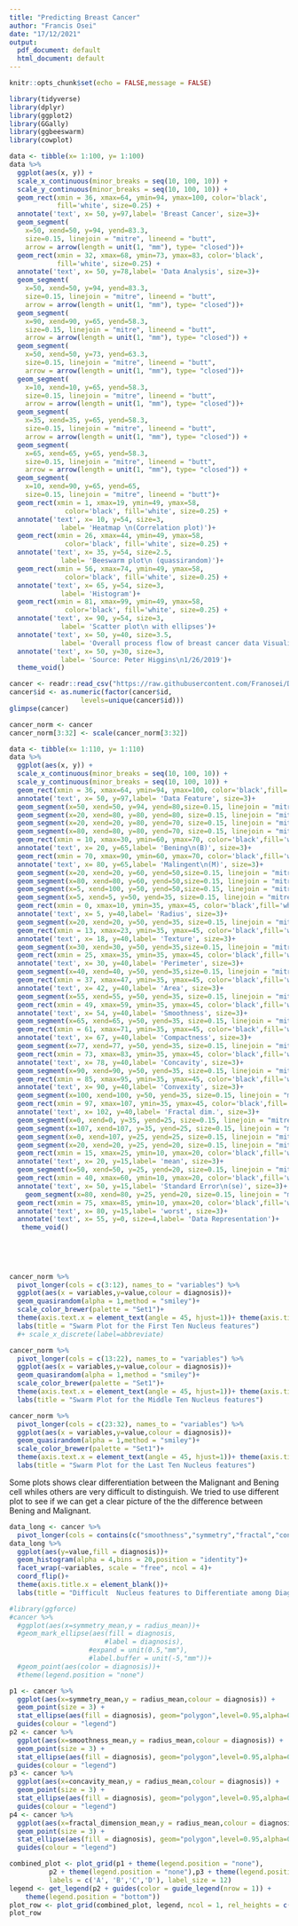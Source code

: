 ```yaml
---
title: "Predicting Breast Cancer"
author: "Francis Osei"
date: "17/12/2021"
output:
  pdf_document: default
  html_document: default
---
```


```r
knitr::opts_chunk$set(echo = FALSE,message = FALSE)
```

```r
library(tidyverse)
library(dplyr)
library(ggplot2)
library(GGally)
library(ggbeeswarm)
library(cowplot)
```

```r
data <- tibble(x= 1:100, y= 1:100)
data %>% 
  ggplot(aes(x, y)) +
  scale_x_continuous(minor_breaks = seq(10, 100, 10)) +
  scale_y_continuous(minor_breaks = seq(10, 100, 10)) +
  geom_rect(xmin = 36, xmax=64, ymin=94, ymax=100, color='black',
            fill='white', size=0.25) +
  annotate('text', x= 50, y=97,label= 'Breast Cancer', size=3)+
  geom_segment(
    x=50, xend=50, y=94, yend=83.3, 
    size=0.15, linejoin = "mitre", lineend = "butt",
    arrow = arrow(length = unit(1, "mm"), type= "closed"))+
  geom_rect(xmin = 32, xmax=68, ymin=73, ymax=83, color='black',
            fill='white', size=0.25) +
  annotate('text', x= 50, y=78,label= 'Data Analysis', size=3)+
  geom_segment(
    x=50, xend=50, y=94, yend=83.3, 
    size=0.15, linejoin = "mitre", lineend = "butt",
    arrow = arrow(length = unit(1, "mm"), type= "closed"))+
  geom_segment(
    x=90, xend=90, y=65, yend=58.3, 
    size=0.15, linejoin = "mitre", lineend = "butt",
    arrow = arrow(length = unit(1, "mm"), type= "closed")) +
  geom_segment(
    x=50, xend=50, y=73, yend=63.3, 
    size=0.15, linejoin = "mitre", lineend = "butt",
    arrow = arrow(length = unit(1, "mm"), type= "closed"))+
  geom_segment(
    x=10, xend=10, y=65, yend=58.3, 
    size=0.15, linejoin = "mitre", lineend = "butt",
    arrow = arrow(length = unit(1, "mm"), type= "closed"))+
  geom_segment(
    x=35, xend=35, y=65, yend=58.3, 
    size=0.15, linejoin = "mitre", lineend = "butt",
    arrow = arrow(length = unit(1, "mm"), type= "closed")) +
  geom_segment(
    x=65, xend=65, y=65, yend=58.3, 
    size=0.15, linejoin = "mitre", lineend = "butt",
    arrow = arrow(length = unit(1, "mm"), type= "closed")) +
  geom_segment(
    x=10, xend=90, y=65, yend=65, 
    size=0.15, linejoin = "mitre", lineend = "butt")+
  geom_rect(xmin = 1, xmax=19, ymin=49, ymax=58, 
              color='black', fill='white', size=0.25) +
  annotate('text', x= 10, y=54, size=3,
             label= 'Heatmap \n(Correlation plot)')+
  geom_rect(xmin = 26, xmax=44, ymin=49, ymax=58, 
              color='black', fill='white', size=0.25) +
  annotate('text', x= 35, y=54, size=2.5,
             label= 'Beeswarm plot\n (quassirandom)')+
  geom_rect(xmin = 56, xmax=74, ymin=49, ymax=58, 
              color='black', fill='white', size=0.25) +
  annotate('text', x= 65, y=54, size=3,
             label= 'Histogram')+
  geom_rect(xmin = 81, xmax=99, ymin=49, ymax=58, 
              color='black', fill='white', size=0.25) +
  annotate('text', x= 90, y=54, size=3,
             label= 'Scatter plot\n with ellipses')+
  annotate('text', x= 50, y=40, size=3.5,
             label= 'Overall process flow of breast cancer data Visualisation')+
  annotate('text', x= 50, y=30, size=3,
             label= 'Source: Peter Higgins\n1/26/2019')+
  theme_void()
```


```r
cancer <- readr::read_csv("https://raw.githubusercontent.com/Franosei/Data-Visualization-project/main/Data/Breast%20cancer.csv")
cancer$id <- as.numeric(factor(cancer$id, 
                  levels=unique(cancer$id)))
glimpse(cancer)
```

```r
cancer_norm <- cancer
cancer_norm[3:32] <- scale(cancer_norm[3:32])
```

```r
data <- tibble(x= 1:110, y= 1:110)
data %>% 
  ggplot(aes(x, y)) +
  scale_x_continuous(minor_breaks = seq(10, 100, 10)) +
  scale_y_continuous(minor_breaks = seq(10, 100, 10)) +
  geom_rect(xmin = 36, xmax=64, ymin=94, ymax=100, color='black',fill='white', size=0.25) +
  annotate('text', x= 50, y=97,label= 'Data Feature', size=3)+
  geom_segment(x=50, xend=50, y=94, yend=80,size=0.15, linejoin = "mitre", lineend = "butt",arrow = arrow(length = unit(1, "mm"), type= "closed"))+
  geom_segment(x=20, xend=80, y=80, yend=80, size=0.15, linejoin = "mitre", lineend = "butt")+
  geom_segment(x=20, xend=20, y=80, yend=70, size=0.15, linejoin = "mitre", lineend = "butt",arrow = arrow(length = unit(1, "mm"), type= "closed"))+
  geom_segment(x=80, xend=80, y=80, yend=70, size=0.15, linejoin = "mitre", lineend = "butt",arrow = arrow(length = unit(1, "mm"), type= "closed"))+
  geom_rect(xmin = 10, xmax=30, ymin=60, ymax=70, color='black',fill='white', size=0.25) +
  annotate('text', x= 20, y=65,label= 'Bening\n(B)', size=3)+
  geom_rect(xmin = 70, xmax=90, ymin=60, ymax=70, color='black',fill='white', size=0.25) +
  annotate('text', x= 80, y=65,label= 'Malingent\n(M)', size=3)+
  geom_segment(x=20, xend=20, y=60, yend=50,size=0.15, linejoin = "mitre", lineend = "butt", arrow = arrow(length = unit(1, "mm"), type= "closed"))+
  geom_segment(x=80, xend=80, y=60, yend=50,size=0.15, linejoin = "mitre", lineend = "butt", arrow = arrow(length = unit(1, "mm"), type= "closed"))+
  geom_segment(x=5, xend=100, y=50, yend=50,size=0.15, linejoin = "mitre", lineend = "butt")+
  geom_segment(x=5, xend=5, y=50, yend=35, size=0.15, linejoin = "mitre", lineend = "butt",arrow = arrow(length = unit(1, "mm"), type= "closed"))+
  geom_rect(xmin = 0, xmax=10, ymin=35, ymax=45, color='black',fill='white', size=0.25) +
  annotate('text', x= 5, y=40,label= 'Radius', size=3)+
  geom_segment(x=20, xend=20, y=50, yend=35, size=0.15, linejoin = "mitre", lineend = "butt",arrow = arrow(length = unit(1, "mm"), type= "closed"))+
  geom_rect(xmin = 13, xmax=23, ymin=35, ymax=45, color='black',fill='white', size=0.25) +
  annotate('text', x= 18, y=40,label= 'Texture', size=3)+
  geom_segment(x=30, xend=30, y=50, yend=35,size=0.15, linejoin = "mitre", lineend = "butt",arrow = arrow(length = unit(1, "mm"), type= "closed"))+
  geom_rect(xmin = 25, xmax=35, ymin=35, ymax=45, color='black',fill='white', size=0.25) +
  annotate('text', x= 30, y=40,label= 'Perimeter', size=3)+
  geom_segment(x=40, xend=40, y=50, yend=35,size=0.15, linejoin = "mitre", lineend = "butt",arrow = arrow(length = unit(1, "mm"), type= "closed"))+
  geom_rect(xmin = 37, xmax=47, ymin=35, ymax=45, color='black',fill='white', size=0.25) +
  annotate('text', x= 42, y=40,label= 'Area', size=3)+
  geom_segment(x=55, xend=55, y=50, yend=35, size=0.15, linejoin = "mitre", lineend = "butt", arrow = arrow(length = unit(1, "mm"), type= "closed"))+
  geom_rect(xmin = 49, xmax=59, ymin=35, ymax=45, color='black',fill='white', size=0.25) +
  annotate('text', x= 54, y=40,label= 'Smoothness', size=3)+
  geom_segment(x=65, xend=65, y=50, yend=35, size=0.15, linejoin = "mitre", lineend = "butt", arrow = arrow(length = unit(1, "mm"), type= "closed"))+
  geom_rect(xmin = 61, xmax=71, ymin=35, ymax=45, color='black',fill='white', size=0.25) +
  annotate('text', x= 67, y=40,label= 'Compactness', size=3)+
  geom_segment(x=77, xend=77, y=50, yend=35, size=0.15, linejoin = "mitre", lineend = "butt", arrow = arrow(length = unit(1, "mm"), type= "closed"))+
  geom_rect(xmin = 73, xmax=83, ymin=35, ymax=45, color='black',fill='white', size=0.25)+
  annotate('text', x= 78, y=40,label= 'Concavity', size=3)+
  geom_segment(x=90, xend=90, y=50, yend=35, size=0.15, linejoin = "mitre", lineend = "butt", arrow = arrow(length = unit(1, "mm"), type= "closed"))+
  geom_rect(xmin = 85, xmax=95, ymin=35, ymax=45, color='black',fill='white', size=0.25)+
  annotate('text', x= 90, y=40,label= 'Convexity', size=3)+
  geom_segment(x=100, xend=100, y=50, yend=35, size=0.15, linejoin = "mitre", lineend = "butt", arrow = arrow(length = unit(1, "mm"), type="closed"))+
  geom_rect(xmin = 97, xmax=107, ymin=35, ymax=45, color='black',fill='white', size=0.25)+
  annotate('text', x= 102, y=40,label= 'Fractal dim.', size=3)+
  geom_segment(x=0, xend=0, y=35, yend=25, size=0.15, linejoin = "mitre", lineend = "butt",arrow = arrow(length = unit(1, "mm"), type= "closed")) +
  geom_segment(x=107, xend=107, y=35, yend=25, size=0.15, linejoin = "mitre", lineend = "butt",arrow = arrow(length = unit(1, "mm"), type= "closed"))+
  geom_segment(x=0, xend=107, y=25, yend=25, size=0.15, linejoin = "mitre", lineend = "butt")+
  geom_segment(x=20, xend=20, y=25, yend=20, size=0.15, linejoin = "mitre", lineend = "butt", arrow = arrow(length = unit(1, "mm"), type= "closed"))+
  geom_rect(xmin = 15, xmax=25, ymin=10, ymax=20, color='black',fill='white', size=0.25) +
  annotate('text', x= 20, y=15,label= 'mean', size=3)+
  geom_segment(x=50, xend=50, y=25, yend=20, size=0.15, linejoin = "mitre", lineend = "butt", arrow = arrow(length = unit(1, "mm"), type= "closed"))+
  geom_rect(xmin = 40, xmax=60, ymin=10, ymax=20, color='black',fill='white', size=0.25) +
  annotate('text', x= 50, y=15,label= 'Standard Error\n(se)', size=3)+
    geom_segment(x=80, xend=80, y=25, yend=20, size=0.15, linejoin = "mitre", lineend = "butt", arrow = arrow(length = unit(1, "mm"), type= "closed"))+
  geom_rect(xmin = 75, xmax=85, ymin=10, ymax=20, color='black',fill='white', size=0.25) +
  annotate('text', x= 80, y=15,label= 'worst', size=3)+
  annotate('text', x= 55, y=0, size=4,label= 'Data Representation')+
   theme_void()
  
  
  
  
```


```r
cancer_norm %>% 
  pivot_longer(cols = c(3:12), names_to = "variables") %>% 
  ggplot(aes(x = variables,y=value,colour = diagnosis))+
  geom_quasirandom(alpha = 1,method = "smiley")+
  scale_color_brewer(palette = "Set1")+
  theme(axis.text.x = element_text(angle = 45, hjust=1))+ theme(axis.title.x = element_blank())+
  labs(title = "Swarm Plot for the First Ten Nucleus features")
  #+ scale_x_discrete(label=abbreviate)
```


```r
cancer_norm %>% 
  pivot_longer(cols = c(13:22), names_to = "variables") %>% 
  ggplot(aes(x = variables,y=value,colour = diagnosis))+
  geom_quasirandom(alpha = 1,method = "smiley")+
  scale_color_brewer(palette = "Set1")+
  theme(axis.text.x = element_text(angle = 45, hjust=1))+ theme(axis.title.x = element_blank())+
  labs(title = "Swarm Plot for the Middle Ten Nucleus features")
```



```r
cancer_norm %>% 
  pivot_longer(cols = c(23:32), names_to = "variables") %>% 
  ggplot(aes(x = variables,y=value,colour = diagnosis))+
  geom_quasirandom(alpha = 1,method = "smiley")+
  scale_color_brewer(palette = "Set1")+
  theme(axis.text.x = element_text(angle = 45, hjust=1))+ theme(axis.title.x = element_blank())+
  labs(title = "Swarm Plot for the Last Ten Nucleus features")

```

Some plots shows clear differentiation between the Malignant and Bening cell whiles others are very difficult to distinguish. We tried to use different plot to see if we can get a clear picture of the the difference between Bening and Malignant.
```r
data_long <- cancer %>% 
  pivot_longer(cols = contains(c("smoothness","symmetry","fractal","concavity")), names_to = "variables") 
data_long %>% 
  ggplot(aes(y=value,fill = diagnosis))+
  geom_histogram(alpha = 4,bins = 20,position = "identity")+
  facet_wrap(~variables, scale = "free", ncol = 4)+
  coord_flip()+
  theme(axis.title.x = element_blank())+
  labs(title = "Difficult  Nucleus features to Differentiate among Diagnosis")
```


```r
#library(ggforce)
#cancer %>%
  #ggplot(aes(x=symmetry_mean,y = radius_mean))+
  #geom_mark_ellipse(aes(fill = diagnosis,
                        #label = diagnosis),
                    #expand = unit(0.5,"mm"),
                    #label.buffer = unit(-5,"mm"))+
  #geom_point(aes(color = diagnosis))+
  #theme(legend.position = "none")
```


```r
p1 <- cancer %>% 
  ggplot(aes(x=symmetry_mean,y = radius_mean,colour = diagnosis)) +
  geom_point(size = 3) +
  stat_ellipse(aes(fill = diagnosis), geom="polygon",level=0.95,alpha=0.4,type = "norm") +
  guides(colour = "legend")
p2 <- cancer %>% 
  ggplot(aes(x=smoothness_mean,y = radius_mean,colour = diagnosis)) +
  geom_point(size = 3) +
  stat_ellipse(aes(fill = diagnosis), geom="polygon",level=0.95,alpha=0.4,type = "norm") +
  guides(colour = "legend")
p3 <- cancer %>% 
  ggplot(aes(x=concavity_mean,y = radius_mean,colour = diagnosis)) +
  geom_point(size = 3) +
  stat_ellipse(aes(fill = diagnosis), geom="polygon",level=0.95,alpha=0.4,type = "norm") +
  guides(colour = "legend")
p4 <- cancer %>% 
  ggplot(aes(x=fractal_dimension_mean,y = radius_mean,colour = diagnosis)) +
  geom_point(size = 3) +
  stat_ellipse(aes(fill = diagnosis), geom="polygon",level=0.95,alpha=0.4,type = "norm") +
  guides(colour = "legend")
```

```r
combined_plot <- plot_grid(p1 + theme(legend.position = "none"), 
          p2 + theme(legend.position = "none"),p3 + theme(legend.position = "none"),p4 + theme(legend.position = "none"),
          labels = c('A', 'B','C','D'), label_size = 12)
legend <- get_legend(p2 + guides(color = guide_legend(nrow = 1)) +
    theme(legend.position = "bottom"))
plot_row <- plot_grid(combined_plot, legend, ncol = 1, rel_heights = c(1, .1))
plot_row
```

```r


```

